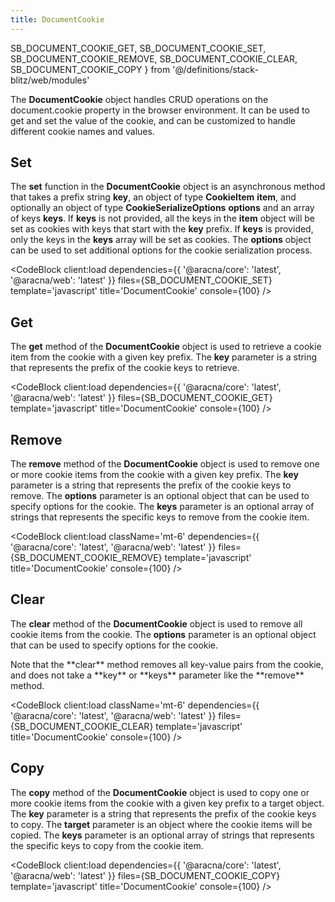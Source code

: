 ```yaml
---
title: DocumentCookie
---
```


  SB_DOCUMENT_COOKIE_GET,
  SB_DOCUMENT_COOKIE_SET,
  SB_DOCUMENT_COOKIE_REMOVE,
  SB_DOCUMENT_COOKIE_CLEAR,
  SB_DOCUMENT_COOKIE_COPY
} from '@/definitions/stack-blitz/web/modules'

The **DocumentCookie** object handles CRUD operations on the document.cookie property in the browser environment. It can be used to get and set the value of the cookie, and can be customized to handle different cookie names and values.

## Set

The **set** function in the **DocumentCookie** object is an asynchronous method that takes a prefix string **key**, an object of type **CookieItem** **item**, and optionally an object of type **CookieSerializeOptions** **options** and an array of keys **keys**. If **keys** is not provided, all the keys in the **item** object will be set as cookies with keys that start with the **key** prefix. If **keys** is provided, only the keys in the **keys** array will be set as cookies. The **options** object can be used to set additional options for the cookie serialization process.

<CodeBlock
  client:load
  dependencies={{ '@aracna/core': 'latest', '@aracna/web': 'latest' }}
  files={SB_DOCUMENT_COOKIE_SET}
  template='javascript'
  title='DocumentCookie'
  console={100}
/>

## Get

The **get** method of the **DocumentCookie** object is used to retrieve a cookie item from the cookie with a given key prefix. The **key** parameter is a string that represents the prefix of the cookie keys to retrieve.

<CodeBlock
  client:load
  dependencies={{ '@aracna/core': 'latest', '@aracna/web': 'latest' }}
  files={SB_DOCUMENT_COOKIE_GET}
  template='javascript'
  title='DocumentCookie'
  console={100}
/>

## Remove

The **remove** method of the **DocumentCookie** object is used to remove one or more cookie items from the cookie with a given key prefix. The **key** parameter is a string that represents the prefix of the cookie keys to remove. The **options** parameter is an optional object that can be used to specify options for the cookie. The **keys** parameter is an optional array of strings that represents the specific keys to remove from the cookie item.

<CodeBlock
  client:load
  className='mt-6'
  dependencies={{ '@aracna/core': 'latest', '@aracna/web': 'latest' }}
  files={SB_DOCUMENT_COOKIE_REMOVE}
  template='javascript'
  title='DocumentCookie'
  console={100}
/>

## Clear

The **clear** method of the **DocumentCookie** object is used to remove all cookie items from the cookie. The **options** parameter is an optional object that can be used to specify options for the cookie.

<Alert client:load severity='warning'>
  Note that the **clear** method removes all key-value pairs from the cookie, and does not take a **key** or **keys** parameter like the **remove** method.
</Alert>

<CodeBlock
  client:load
  className='mt-6'
  dependencies={{ '@aracna/core': 'latest', '@aracna/web': 'latest' }}
  files={SB_DOCUMENT_COOKIE_CLEAR}
  template='javascript'
  title='DocumentCookie'
  console={100}
/>

## Copy

The **copy** method of the **DocumentCookie** object is used to copy one or more cookie items from the cookie with a given key prefix to a target object. The **key** parameter is a string that represents the prefix of the cookie keys to copy. The **target** parameter is an object where the cookie items will be copied. The **keys** parameter is an optional array of strings that represents the specific keys to copy from the cookie item.

<CodeBlock
  client:load
  dependencies={{ '@aracna/core': 'latest', '@aracna/web': 'latest' }}
  files={SB_DOCUMENT_COOKIE_COPY}
  template='javascript'
  title='DocumentCookie'
  console={100}
/>
